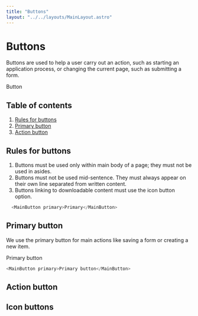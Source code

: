 ```yaml
---
title: "Buttons"
layout: "../../layouts/MainLayout.astro"
---
```


# Buttons

Buttons are used to help a user carry out an action, such as starting an application process, or changing the current page, such as submitting a form.
<div class="component-preview">
    <MainButton primary>Button</MainButton>
</div>

## Table of contents
1. [Rules for buttons](#rules-for-buttons)
2. [Primary button](#primary-button)
3. [Action button](#action-button)



## Rules for buttons
  1. Buttons must be used only within main body of a page; they must not be used in asides.
  2. Buttons must not be used mid-sentence. They must always appear on their own line separated from written content.
  3. Buttons linking to downloadable content must use the icon button option.

```js
  <MainButton primary>Primary</MainButton>
```

## Primary button

We use the primary button for main actions like saving a form or creating a new item.

<div class="component-preview">
    <MainButton primary>Primary button</MainButton>
</div>

```js
<MainButton primary>Primary button</MainButton>
```

## Action button

## Icon buttons

